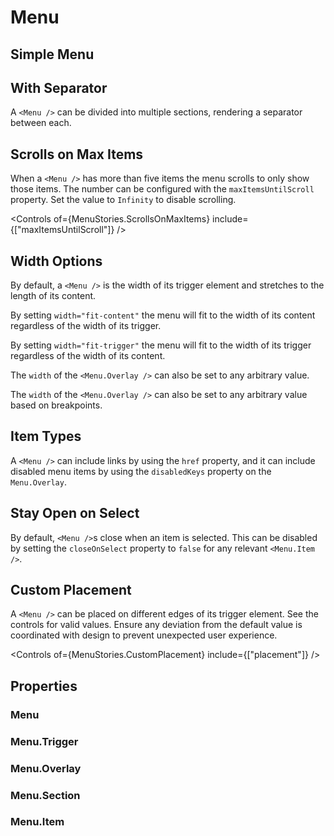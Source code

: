 
<Meta of={MenuStories} />

# Menu

## Simple Menu

<Canvas of={MenuStories.SimpleMenu} />

## With Separator

A `<Menu />` can be divided into multiple sections, rendering a separator between each.

<Canvas of={MenuStories.WithSeparator} />

## Scrolls on Max Items

When a `<Menu />` has more than five items the menu scrolls to only show those items. The number can be configured with the `maxItemsUntilScroll` property. Set the value to `Infinity` to disable scrolling.

<Canvas of={MenuStories.ScrollsOnMaxItems} />

<Controls
  of={MenuStories.ScrollsOnMaxItems}
  include={["maxItemsUntilScroll"]}
/>

## Width Options

By default, a `<Menu />` is the width of its trigger element and stretches to the length of its content.

<Canvas of={MenuStories.WithLongItems} />

By setting `width="fit-content"` the menu will fit to the width of its content regardless of the width of its trigger.

<Canvas of={MenuStories.MatchContentWidth} />

By setting `width="fit-trigger"` the menu will fit to the width of its trigger regardless of the width of its content.

<Canvas of={MenuStories.MatchTriggerWidth} />

The `width` of the `<Menu.Overlay />` can also be set to any arbitrary value.

<Canvas of={MenuStories.DefinedWidth} />

The `width` of the `<Menu.Overlay />` can also be set to any arbitrary value based on breakpoints.

<Canvas of={MenuStories.DefinedResponsiveWidth} />

## Item Types

A `<Menu />` can include links by using the `href` property, and it can include disabled menu items by using the `disabledKeys` property on the `Menu.Overlay`.

<Canvas of={MenuStories.MixedItemTypes} />

## Stay Open on Select

By default, `<Menu />`s close when an item is selected. This can be disabled by setting the `closeOnSelect` property to `false` for any relevant `<Menu.Item />`.

<Canvas of={MenuStories.DisableCloseOnSelect} />

## Custom Placement

A `<Menu />` can be placed on different edges of its trigger element. See the controls for valid values. Ensure any deviation from the default value is coordinated with design to prevent unexpected user experience.

<Canvas of={MenuStories.CustomPlacement} />

<Controls of={MenuStories.CustomPlacement} include={["placement"]} />

## Properties

### Menu

<ArgTypes of={Menu} />

### Menu.Trigger

<ArgTypes of={Menu.Trigger} />

### Menu.Overlay

<ArgTypes of={Menu.Overlay} />

### Menu.Section

<ArgTypes of={Menu.Section} />

### Menu.Item

<ArgTypes of={Menu.Item} />
